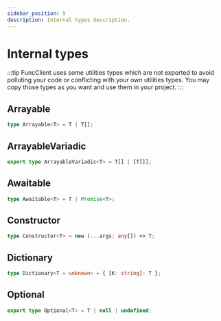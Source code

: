 ```yaml
---
sidebar_position: 5
description: Internal types description.
---
```


# Internal types

:::tip
FuncClient uses some utilities types which are not exported to avoid
polluting your code or conflicting with your own utilities types.
You may copy those types as you want and use them in your project.
:::

## Arrayable

```typescript
type Arrayable<T> = T | T[];
```

## ArrayableVariadic

```typescript
export type ArrayableVariadic<T> = T[] | [T[]];
```

## Awaitable

```typescript
type Awaitable<T> = T | Promise<T>;
```

## Constructor

```typescript
type Constructor<T> = new (...args: any[]) => T;
```

## Dictionary

```typescript
type Dictionary<T = unknown> = { [K: string]: T };
```

## Optional

```typescript
export type Optional<T> = T | null | undefined;
```
